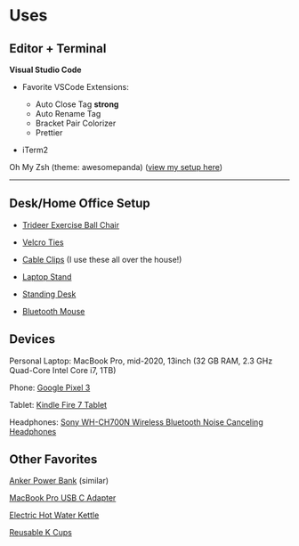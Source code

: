 
# Uses

## Editor + Terminal

**Visual Studio Code**

- Favorite VSCode Extensions:

  - Auto Close Tag **strong**
  - Auto Rename Tag
  - Bracket Pair Colorizer
  - Prettier

- iTerm2

Oh My Zsh (theme: awesomepanda) ([view my setup here](https://gist.github.com/klgh/703cf7b383065d9f92b2bda19d948eb8#file-zshrc_personal))

---

## Desk/Home Office Setup

- [Trideer Exercise Ball Chair](https://amzn.to/2FyBilo)

- [Velcro Ties](https://amzn.to/2ScUdYZ)

- [Cable Clips](https://amzn.to/36W2XIe) (I use these all over the house!)

- [Laptop Stand](https://amzn.to/3mtC0V0)

- [Standing Desk](https://amzn.to/2Vw6n1j)

- [Bluetooth Mouse](https://amzn.to/2KXxhwV)

## Devices

Personal Laptop: MacBook Pro, mid-2020, 13inch (32 GB RAM, 2.3 GHz Quad-Core Intel Core i7, 1TB)

Phone: [Google Pixel 3](https://store.google.com/us/product/pixel_3)

Tablet: [Kindle Fire 7 Tablet](https://amzn.to/2UkfItx)

Headphones: [Sony WH-CH700N Wireless Bluetooth Noise Canceling Headphones](https://amzn.to/2tv1HhS)

## Other Favorites

[Anker Power Bank](https://amzn.to/3qlAYgb) (similar)

[MacBook Pro USB C Adapter](https://amzn.to/2L1oOsJ)

[Electric Hot Water Kettle](https://amzn.to/3qg6Suq)

[Reusable K Cups](https://amzn.to/3ohRYSJ)
